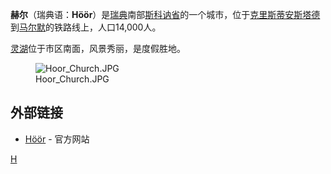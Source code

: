 {{Infobox_Kommun|
name=赫尔|
fullname=赫尔市|
isocode= |
capital=赫尔|
governor=|
county=[[斯科讷省|斯科讷]]|
province=[[斯科讷省|斯科讷省]]|
arearank=230th|
area=293|
areapercent=x.x|
population_as_of=2005|
populationrank=x| 
population=14,520| 
populationpercent=x.x|
populationdensity=50|
coatofarms=<!-- Image with unknown copyright status removed: [[File:Höör_City_Arms.png|70px]] -->|
map=[[File:Svcmap_skane.png|120px]]<br />'''斯堪讷省的赫尔''' <br /> [[File:Höör_Municipality_in_Scania.png|200px]]
}}


'''赫尔'''（瑞典语：'''Höör'''）是[[瑞典|瑞典]]南部[[斯科讷省|斯科讷省]]的一个城市，位于[[克里斯蒂安斯塔德|克里斯蒂安斯塔德]]到[[马尔默|马尔默]]的铁路线上，人口14,000人。

[[灵湖|灵湖]]位于市区南面，风景秀丽，是度假胜地。

[[File:Hoor_Church.JPG|thumb]]
== 外部链接 ==
* [http://www.hoor.se/ Höör] {{Wayback|url=http://www.hoor.se/ |date=20021003021720 }} - 官方网站
{{Sweden-geo-stub}}

[[Category:斯科讷省市镇|H]]